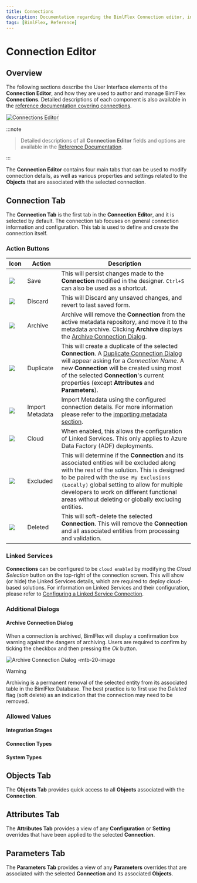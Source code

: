 ---
title: Connections
description: Documentation regarding the BimlFlex Connection editor, including editor fields, action buttons, field descriptions, setting options, and overrides.
tags: [BimlFlex, Reference]
---


# Connection Editor

<InclHeaderConnection />

## Overview

The following sections describe the User Interface elements of the **Connection Editor**, and how they are used to author and manage BimlFlex **Connections**. Detailed descriptions of each component is also available in the [reference documentation covering connections](bimlflex-app-reference-documentation-Connections).

<img
    src="images/bimlflex-app-editor-connections.png"
    class="border-image"
    style="border: 1px solid #CCC;"
    title="Connections Editor"
/>
:::note


> Detailed descriptions of all **Connection Editor** fields and options are available in the [Reference Documentation](bimlflex-app-reference-documentation-Connections).

:::


The **Connection Editor** contains four main tabs that can be used to modify connection details, as well as various properties and settings related to the **Objects** that are associated with the selected connection.

## Connection Tab

The **Connection Tab** is the first tab in the **Connection Editor**, and it is selected by default. The connection tab focuses on general connection information and configuration. This tab is used to define and create the connection itself.

### Action Buttons

| Icon | Action | Description |
|--- |--- |--- |
| <div class="icon-col m-5"><img src="images/svg-icons/save.svg"/></div> | Save | This will persist changes made to the **Connection** modified in the designer. `Ctrl+S` can also be used as a shortcut.|
| <div class="icon-col m-5"><img src="images/svg-icons/discard.svg" /></div> | Discard | This will Discard any unsaved changes, and revert to last saved form.|
|<div class="icon-col m-5"><img src="images/svg-icons/archive-delete.svg" /></div> | Archive | Archive will remove the **Connection** from the active metadata repository, and move it to the metadata archive. Clicking **Archive** displays the [Archive Connection Dialog](#archive-connection-dialog).|
| <div class="icon-col m-5"><img src="images/svg-icons/duplicate-objects.svg" /></div> | Duplicate | This will create a duplicate of the selected **Connection**.  A [Duplicate Connection Dialog](#duplicate-connection-dialog) will appear asking for a *Connection Name*. A new **Connection** will be created using most of the selected **Connection**'s current properties (except **Attributes** and **Parameters**).|
| <div class="icon-col m-5"><img src="images/svg-icons/import-metadata.svg"/></div> | Import Metadata | Import Metadata using the configured connection details. For more information please refer to the [importing metadata section](bimlflex-concepts-importing-metadata). |
| <img src="images/bimlflex-app-action-switch.png" /> | Cloud | When enabled, this allows the configuration of Linked Services. This only applies to Azure Data Factory (ADF) deployments.|
| <div class="icon-col m-5"><img src="images/svg-icons/checkbox-indeterminate.svg" /></div> | Excluded | This will determine if the **Connection** and its associated entities will be excluded along with the rest of the solution. This is designed to be paired with the `Use My Exclusions (Locally)` global setting to allow for multiple developers to work on different functional areas without deleting or globally excluding entities. |
| <img src="images/bimlflex-app-action-switch.png" /> | Deleted | This will soft-delete the selected **Connection**.  This will remove the **Connection** and all associated entities from processing and validation.|

### Linked Services

**Connections** can be configured to be `cloud enabled` by modifying the *Cloud Selection* button on the top-right of the connection screen. This will show (or hide) the Linked Services details, which are required to deploy cloud-based solutions. For information on Linked Services and their configuration, please refer to [Configuring a Linked Service Connection](create-linked-service-connection).

### Additional Dialogs

#### Archive Connection Dialog

When a connection is archived, BimlFlex will display a confirmation box warning against the dangers of archiving. Users are required to confirm by ticking the checkbox and then pressing the *Ok* button.

![Archive Connection Dialog -mtb-20-image](images/bimlflex-app-dialog-archive-connection-single.png "Archive Connection Dialog")

>[!WARNING]
> Archiving is a permanent removal of the selected entity from its associated table in the BimlFlex Database. The best practice is to first use the *Deleted* flag (soft delete) as an indication that the connection may need to be removed.

<DialogDuplicateConnection />

### Allowed Values

#### Integration Stages

<EnumIntegrationStage />

#### Connection Types

<EnumConnectionType />

#### System Types

<EnumSystemType />

## Objects Tab

The **Objects Tab** provides quick access to all **Objects** associated with the **Connection**.

<TabObjects />

## Attributes Tab

The **Attributes Tab** provides a view of any **Configuration** or **Setting** overrides that have been applied to the selected **Connection**.  

<TabAttributes />

## Parameters Tab

The **Parameters Tab** provides a view of any **Parameters** overrides that are associated with the selected **Connection** and its associated **Objects**.  

<TabParameters />
